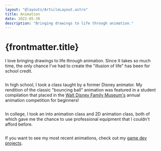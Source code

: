 ```yaml
---
layout: "@layouts/ArticleLayout.astro"
title: Animation
date: 2022-05-30
description: "Bringing drawings to life through animation."
---
```



# {frontmatter.title}

I love bringing drawings to life through animation. Since it takes so much time, the only chance I've had to create the "illusion of life" has been for school credit.

<div style="display:flex;gap:var(--spacing);margin-top:var(--spacing)">
	<FlexBasedImage src={walkImage} alt="Hand-drawn walk cycle" />
	<FlexBasedImage src={zoetropeImage} alt="Zoetrope animation of a paper airplane falling" />
	<FlexBasedImage src={circleBoogieImage} alt="Digital 2D animation of circle being cut to reveal Edward Scissorhands, then spiders crawl into his face and he morphs into the Jason mask, then the mask tilts to reveal Pennywise, then a red balloon lifts and transforms into the circle from the beginning" />
</div>

In high school, I took a class taught by a former Disney animator. My rendition of the classic "bouncing ball" animation was featured in a student compilation that placed in the [Walt Disney Family Museum's](https://www.waltdisney.org/) annual animation competition for beginners!

<div style="display:flex;gap:var(--spacing);margin-top:var(--spacing)">
	<FlexBasedImage src={sixFeetApartImage} alt="Animation made with common household objects of two characters approaching, looking down at six feet caption, and stepping back" />
	<FlexBasedImage src={jackInTheBoxImage} alt="Digital 2D animation of character walking through play room, being scared by a jack-in-the-box, and tripping on a banana peel" />
</div>

In college, I took an into animation class and 2D animation class, both of which gave me the chance to use professional equipment that I couldn't afford before.

<div style="display:flex;gap:var(--spacing);margin-top:var(--spacing)">
	<FlexBasedImage src={firePaperImage} alt="Fire animation made from cut construction paper" />
	<FlexBasedImage src={explosionImage} alt="Digital 2D animation of bottle exploding" />
	<FlexBasedImage src={digitalFireImage} alt="Digital 2D animation of flickering fire" />
</div>

If you want to see my most recent animations, check out my [game dev projects](/games).

<div style="display:flex;gap:var(--spacing);margin-top:var(--spacing)">
	<FlexBasedImage src={bunnyImage} alt="2D digital animation of bunny hopping, eating grass, and being surprised by the gopher who's hair it was eating" />
	<FlexBasedImage src={montyPythonImage} alt="2D digital animation of angry green character with wavy eyebrows quoting Monty Python" />
	<FlexBasedImage src={waveImage} alt="2D digital animation of stick person walking by, doing a double-take, and waving" />
</div>